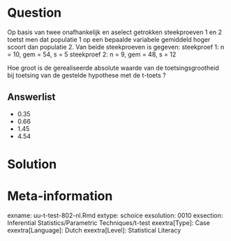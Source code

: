 
Question
========
  
Op basis van twee onafhankelijk en aselect getrokken steekproeven 1 en 2 toetst men dat populatie 1 op een bepaalde variabele gemiddeld hoger scoort dan populatie 2.
 Van beide steekproeven is gegeven:
  steekproef 1:  n = 10, gem = 54,   s =  5
  steekproef 2:  n =  9, gem = 48,   s = 12

Hoe groot is de gerealiseerde absolute waarde van de toetsingsgrootheid bij toetsing van de gestelde hypothese met de t-toets ?

  
Answerlist
----------
* 0.35
* 0.66
* 1.45
* 4.54


Solution
========
  


Meta-information
================
exname: uu-t-test-802-nl.Rmd
extype: schoice
exsolution: 0010
exsection: Inferential Statistics/Parametric Techniques/t-test
exextra[Type]: Case
exextra[Language]: Dutch
exextra[Level]: Statistical Literacy
